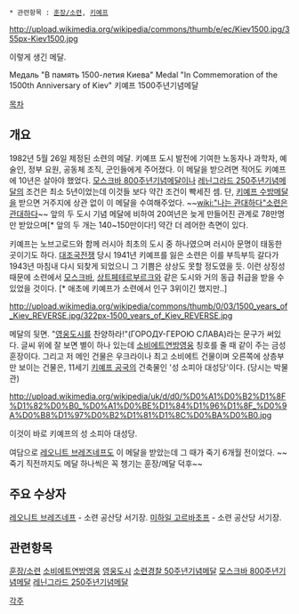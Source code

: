  * 관련항목 : [[훈장/소련]], [[키예프]]

http://upload.wikimedia.org/wikipedia/commons/thumb/e/ec/Kiev1500.jpg/355px-Kiev1500.jpg

이렇게 생긴 메달.

Медаль "В память 1500-летия Киева" 
Medal "In Commemoration of the 1500th Anniversary of Kiev"
키예프 1500주년기념메달

[[목차]]

== 개요 ==

1982년 5월 26일 제정된 소련의 메달. 키예프 도시 발전에 기여한 노동자나 과학자, 예술인, 정부 요원, 공동체 조직, 군인들에게 주어졌다. 이 메달을 받으려면 적어도 키예프에 10년은 살아야 했었다. [[모스크바 800주년기념메달]]이나 [[레닌그라드 250주년기념메달]]의 조건은 최소 5년이었는데 이것들 보다 약간 조건이 빡세진 셈. 단, [[키예프 수방메달]]을 받으면 거주지에 상관 없이 이 메달을 수여해주었다. ~~[[wiki:"나는 관대하다"소련은 관대하다]]~~ 앞의 두 도시 기념 메달에 비하여 20여년은 늦게 만들어진 관계로 78만명만 받았으며[* 앞의 두 개는 140~150만이다!] 약간 더 레어한 측면이 있다.

키예프는 노브고로드와 함께 러시아 최초의 도시 중 하나였으며 러시아 문명이 태동한 곳이기도 하다. [[대조국전쟁]] 당시 1941년 키예프를 잃은 소련은 이를 부득부득 갈다가 1943년 마침내 다시 되찾게 되었으니 그 기쁨은 상상도 못할 정도였을 듯. 이런 상징성 때문에 소련에서 [[모스크바]], [[상트페테르부르크]]와 같은 도시와 거의 동급 취급을 받을 수 있었을 것이다. [* 애초에 키예프가 소련에서 인구 3위이긴 했지만..]

http://upload.wikimedia.org/wikipedia/commons/thumb/0/03/1500_years_of_Kiev_REVERSE.jpg/322px-1500_years_of_Kiev_REVERSE.jpg

메달의 뒷면. "[[영웅도시]]를 찬양하라!"(ГОРОДУ-ГЕРОЮ СЛАВА)라는 문구가 써있다. 글씨 위에 잘 보면 별이 하나 있는데 [[소비에트연방영웅]] 칭호를 줄 때 같이 주는 금성훈장이다. 그리고 저 메인 건물은 우크라이나 최고 소비에트 건물이며 오른쪽에 상층부만 보이는 건물은, 11세기 [[키예프 공국]]의 건축물인 '성 소피아 대성당'이다. (당시는 박물관)

http://upload.wikimedia.org/wikipedia/uk/d/d0/%D0%A1%D0%B2%D1%8F%D1%82%D0%B0_%D0%A1%D0%BE%D1%84%D1%96%D1%8F_%D0%9A%D0%B8%D1%97%D0%B2%D1%81%D1%8C%D0%BA%D0%B0.jpg

이것이 바로 키예프의 성 소피아 대성당.

여담으로 [[레오니트 브레즈네프]]도 이 메달을 받았는데 그 때가 죽기 6개월 전이었다. ~~죽기 직전까지도 메달 하나씩은 꼭 챙기는 훈장/메달 덕후~~

== 주요 수상자 ==

[[레오니트 브레즈네프]] - 소련 공산당 서기장.
[[미하일 고르바초프]] - 소련 공산당 서기장.

== 관련항목 ==

[[훈장/소련]]
[[소비에트연방영웅]]
[[영웅도시]]
[[소련경찰 50주년기념메달]]
[[모스크바 800주년기념메달]]
[[레닌그라드 250주년기념메달]]

[[각주]]
